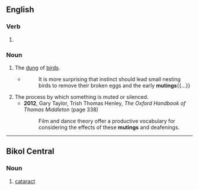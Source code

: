 ==English==

===Verb===
{{head|en|verb form}}

# {{present participle of|en|mute|nocat=1}}

===Noun===
{{en-noun}}

# The [[dung]] of [[bird]]s.
#* {{RQ:Darwin Origin of Species}}
#*: It is more surprising that instinct should lead small nesting birds to remove their broken eggs and the early '''mutings'''{{...}}
# The process by which something is muted or silenced.
#* '''2012''', Gary Taylor, Trish Thomas Henley, ''The Oxford Handbook of Thomas Middleton'' (page 338)
#*: Film and dance theory offer a productive vocabulary for considering the effects of these '''mutings''' and deafenings.

----

==Bikol Central==

===Noun===
{{head|bcl|noun|mutíng}}

# {{lb|bcl|pathology}} [[cataract]]